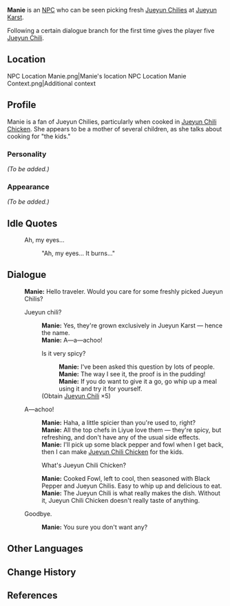 {{Character Infobox
|type             = NPC
|image            = NPC Manie.png
|region           = Liyue
|voiceJP          = [http://amuleto.jp/talents/amemiyamito.html Mito Amemiya ({{ja|雨宮 美都}})]<ref>Amuleto: [http://amuleto.jp/talents/amemiyamito.html JP VA's Profile]</ref>
|voiceKR          = {{w|ko:강시현|Kang Si-hyeon ({{ko|강시현}})}}<ref>Twitter: [https://twitter.com/kkangchoding/status/1346481762000543752 KR VA Self Announcement]</ref>
|dialoguereward   = {{Card|Jueyun Chili|5}}
}}
'''Manie''' is an [[NPC]] who can be seen picking fresh [[Jueyun Chili]]es at [[Jueyun Karst]].

Following a certain dialogue branch for the first time gives the player five [[Jueyun Chili]].

==Location==
<gallery>
NPC Location Manie.png|Manie's location
NPC Location Manie Context.png|Additional context
</gallery>

==Profile==
Manie is a fan of Jueyun Chilies, particularly when cooked in [[Jueyun Chili Chicken]]. She appears to be a mother of several children, as she talks about cooking for "the kids."

===Personality===
''(To be added.)''

===Appearance===
''(To be added.)''

==Idle Quotes==
{{Dialogue start}}
: {{DIcon|Idle}} Ah, my eyes...
:: {{A|VO Manie 01.ogg}} "Ah, my eyes... It burns..."
{{Dialogue end}}

==Dialogue==
{{Dialogue start}}
:'''Manie:''' Hello traveler. Would you care for some freshly picked Jueyun Chilis?
:{{DIcon}} Jueyun chili?
::'''Manie:''' Yes, they're grown exclusively in Jueyun Karst &mdash; hence the name.
::'''Manie:''' A&mdash;a&mdash;achoo!
::{{DIcon|Reward}} Is it very spicy?
:::'''Manie:''' I've been asked this question by lots of people.
:::'''Manie:''' The way I see it, the proof is in the pudding!
:::'''Manie:''' If you do want to give it a go, go whip up a meal using it and try it for yourself.
::;(Obtain [[Jueyun Chili]] ×5)
:{{DIcon}} A&mdash;achoo!
::'''Manie:''' Haha, a little spicier than you're used to, right?
::'''Manie:''' All the top chefs in Liyue love them &mdash; they're spicy, but refreshing, and don't have any of the usual side effects.
::'''Manie:''' I'll pick up some black pepper and fowl when I get back, then I can make [[Jueyun Chili Chicken]] for the kids.
::{{DIcon}} What's Jueyun Chili Chicken?
::'''Manie:''' Cooked Fowl, left to cool, then seasoned with Black Pepper and Jueyun Chilis. Easy to whip up and delicious to eat.
::'''Manie:''' The Jueyun Chili is what really makes the dish. Without it, Jueyun Chili Chicken doesn't really taste of anything.
:{{DIcon}} Goodbye.
::'''Manie:''' You sure you don't want any?
{{Dialogue end}}

==Other Languages==
{{Other Languages
|default_hidden = 1
|en      = Manie
|zhs     = 小漫
|zhs_rm  = Xiǎomàn
|zht     = 小漫
|zht_rm  = Xiǎomàn
|ja      = 小漫
|ja_rm   = Shouman
|ko      = 소만
|ko_rm   = Soman
|es      = Manie
|fr      = Manny
|ru      = Сяо Мань
|th      = Manie
|vi      = Manie
|de      = Manie
|id      = Manie
|pt      = Manie
|tr      = Manie
|it      = Manie
}}

==Change History==
{{Change History|1.0}}

==References==
{{Reflist}}